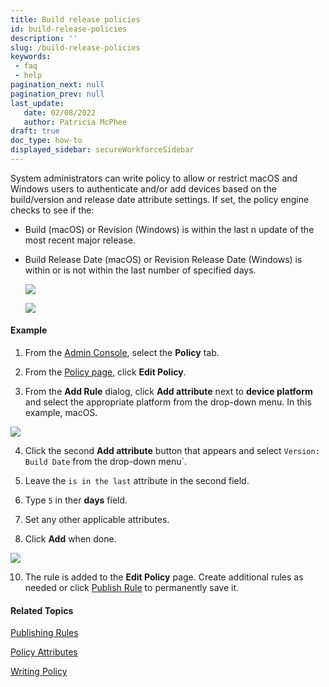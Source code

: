 ```yaml
---
title: Build release policies
id: build-release-policies
description: ''
slug: /build-release-policies
keywords: 
 - faq
 - help
pagination_next: null
pagination_prev: null
last_update: 
   date: 02/08/2022
   author: Patricia McPhee
draft: true
doc_type: how-to
displayed_sidebar: secureWorkforceSidebar
---
```



<SupportedOsAuthenticator />

System administrators can write policy to allow or restrict macOS and Windows users to authenticate and/or add devices based on the build/version and release date attribute settings. If set, the policy engine checks to see if the:

*	Build (macOS) or Revision (Windows) is within the last n update of the most recent major release.
	
*	Build Release Date (macOS) or Revision Release Date (Windows) is within or is not within the last number of specified days.

	![](/images/policy/build-release-date-macos.PNG)

	![](/images/policy/build-release-date-windows.PNG)

#### Example ####

1. From the [Admin Console](/docs/secure-work/workforce-settings/admin-console/admin-console-login), select the **Policy** tab.

2. From the [Policy page](/docs/secure-work/workforce-settings/policy/policy-writing/writing-policy#creating-rules), click **Edit Policy**.

3. From the **Add Rule** dialog, click **Add attribute** next to **device platform** and select the appropriate platform from the drop-down menu. In this example, macOS.  

  ![](/images/policy/device_platform_macos.PNG)

4. Click the second **Add attribute** button that appears and select `Version: Build Date` from the drop-down menu`.

5. Leave the `is in the last` attribute in the second field.

6. Type `5` in ther **days** field.

7. Set any other applicable attributes.

8. Click **Add** when done.  

  ![](/images/policy/version-build-release-daate-macos-is-in-last-days.PNG)

10. The rule is added to the **Edit Policy** page. Create additional rules as needed or click [Publish Rule](/docs/secure-work/workforce-settings/policy/policy-publish-rules/publishing-rules) to permanently save it.

<NotePolicyMustBePublished />

#### Related Topics

[Publishing Rules](/docs/secure-work/workforce-settings/policy/policy-publish-rules/publishing-rules)

[Policy Attributes](/docs/secure-work/workforce-settings/policy/policy-writing/policy-attributes)

[Writing Policy](/docs/secure-work/workforce-settings/policy/policy-writing/writing-policy)